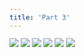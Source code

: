 ```yaml
---
title: 'Part 3'
---
```


![](/images/pelen-purul/part-3/pelen20.jpg)
![](/images/pelen-purul/part-3/pelen21.jpg)
![](/images/pelen-purul/part-3/pelen22.jpg)
![](/images/pelen-purul/part-3/pelen23.jpg)
![](/images/pelen-purul/part-3/pelen24.jpg)
![](/images/pelen-purul/part-3/pelen25.jpg)